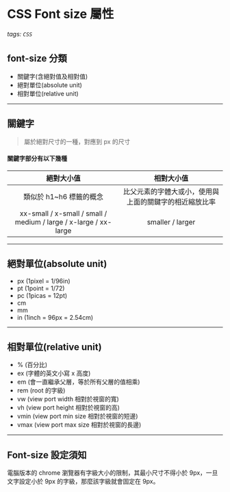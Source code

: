 # CSS Font size 屬性

###### tags: `CSS`

## font-size 分類

- 關鍵字(含絕對值及相對值)
- 絕對單位(absolute unit)
- 相對單位(relative unit)

---

## 關鍵字

> 屬於絕對尺寸的一種，對應到 px 的尺寸

#### 關鍵字部分有以下幾種

|                            絕對大小值                            |                       相對大小值                       |
| :--------------------------------------------------------------: | :----------------------------------------------------: |
|                     類似於 h1~h6 標籤的概念                      | 比父元素的字體大或小，使用與上面的關鍵字的相近縮放比率 |
| xx-small / x-small / small / medium / large / x-large / xx-large |                    smaller / larger                    |

---

## 絕對單位(absolute unit)

- px (1pixel = 1/96in)
- pt (1point = 1/72)
- pc (1picas = 12pt)
- cm
- mm
- in (1inch = 96px = 2.54cm)

---

## 相對單位(relative unit)

- % (百分比)
- ex (字體的英文小寫 x 高度)
- em (會一直繼承父層，等於所有父層的值相乘)
- rem (root 的字級)
- vw (view port width 相對於視窗的寬)
- vh (view port height 相對於視窗的高)
- vmin (view port min size 相對於視窗的短邊)
- vmax (view port max size 相對於視窗的長邊)

---

## Font-size 設定須知

電腦版本的 chrome 瀏覽器有字級大小的限制，其最小尺寸不得小於 9px，一旦文字設定小於 9px 的字級，那麼該字級就會固定在 9px。
